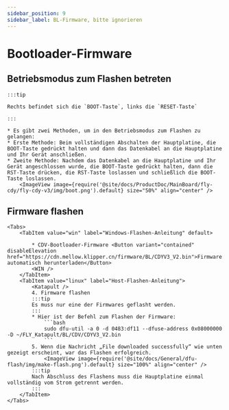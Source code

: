 ```yaml
---
sidebar_position: 9
sidebar_label: BL-Firmware, bitte ignorieren
---
```





# Bootloader-Firmware

## Betriebsmodus zum Flashen betreten

    :::tip
 
    Rechts befindet sich die `BOOT-Taste`, links die `RESET-Taste`

    :::

    * Es gibt zwei Methoden, um in den Betriebsmodus zum Flashen zu gelangen:
    * Erste Methode: Beim vollständigen Abschalten der Hauptplatine, die BOOT-Taste gedrückt halten und dann das Datenkabel an die Hauptplatine und Ihr Gerät anschließen.
    * Zweite Methode: Nachdem das Datenkabel an die Hauptplatine und Ihr Gerät angeschlossen wurde, die BOOT-Taste gedrückt halten, dann die RST-Taste drücken, die RST-Taste loslassen und schließlich die BOOT-Taste loslassen.
        <ImageView image={require('@site/docs/ProductDoc/MainBoard/fly-cdy/fly-cdy-v3/img/boot.png').default} size="50%" align="center" />

## Firmware flashen
    <Tabs>
        <TabItem value="win" label="Windows-Flashen-Anleitung" default>

            * CDV-Bootloader-Firmware <Button variant="contained" disableElevation href="https://cdn.mellow.klipper.cn/firmware/BL/CDYV3_V2.bin">Firmware automatisch herunterladen</Button>
            <WIN />
        </TabItem>
        <TabItem value="linux" label="Host-Flashen-Anleitung">
            <Katapult />
            4. Firmware flashen
            :::tip
            Es muss nur eine der Firmwares geflasht werden.
            :::
            * Hier ist der Befehl zum Flashen der Firmware:
                ```bash
                sudo dfu-util -a 0 -d 0483:df11 --dfuse-address 0x08000000 -D ~/FLY_Katapult/BL/CDV/CDYV3_V2.bin
                ```
            5. Wenn die Nachricht „File downloaded successfully“ wie unten gezeigt erscheint, war das Flashen erfolgreich.
                <ImageView image={require('@site/docs/General/dfu-flash/img/make-flash.png').default} size="100%" align="center" />
            :::tip
            Nach Abschluss des Flashens muss die Hauptplatine einmal vollständig vom Strom getrennt werden.
            :::
        </TabItem>
    </Tabs>